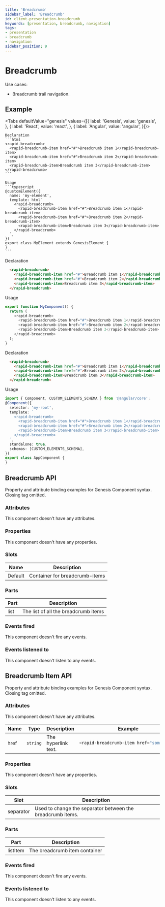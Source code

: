 ```yaml
---
title: 'Breadcrumb'
sidebar_label: 'Breadcrumb'
id: client-presentation-breadcrumb
keywords: [presentation, breadcrumb, navigation]
tags:
- presentation
- breadcrumb
- navigation
sidebar_position: 9
---
```



# Breadcrumb

Use cases:
* Breadcrumb trail navigation.

## Example

<BreadcrumbDemo />

<Tabs defaultValue="genesis" values={[{ label: 'Genesis', value: 'genesis', }, { label: 'React', value: 'react', }, { label: 'Angular', value: 'angular', }]}>

  <TabItem value="genesis">

    Declaration
    ```html
    <rapid-breadcrumb>
      <rapid-breadcrumb-item href="#">Breadcrumb item 1</rapid-breadcrumb-item>
      <rapid-breadcrumb-item href="#">Breadcrumb item 2</rapid-breadcrumb-item>
      <rapid-breadcrumb-item>Breadcrumb item 3</rapid-breadcrumb-item>
    </rapid-breadcrumb>
    ```

    Usage
    ```typescript
    @customElement({
      name: 'my-element',
      template: html`
        <rapid-breadcrumb>
          <rapid-breadcrumb-item href="#">Breadcrumb item 1</rapid-breadcrumb-item>
          <rapid-breadcrumb-item href="#">Breadcrumb item 2</rapid-breadcrumb-item>
          <rapid-breadcrumb-item>Breadcrumb item 3</rapid-breadcrumb-item>
        </rapid-breadcrumb>
      `,
    })
    export class MyElement extends GenesisElement {
    }
    ```

  </TabItem>
  <TabItem value="react">

  Declaration
  ```html
    <rapid-breadcrumb>
      <rapid-breadcrumb-item href="#">Breadcrumb item 1</rapid-breadcrumb-item>
      <rapid-breadcrumb-item href="#">Breadcrumb item 2</rapid-breadcrumb-item>
      <rapid-breadcrumb-item>Breadcrumb item 3</rapid-breadcrumb-item>
    </rapid-breadcrumb>
  ```
  Usage
  ```typescript
  export function MyComponent() {
    return (
      <rapid-breadcrumb>
        <rapid-breadcrumb-item href="#">Breadcrumb item 1</rapid-breadcrumb-item>
        <rapid-breadcrumb-item href="#">Breadcrumb item 2</rapid-breadcrumb-item>
        <rapid-breadcrumb-item>Breadcrumb item 3</rapid-breadcrumb-item>
      </rapid-breadcrumb>
    );
  }
  ```
</TabItem>
  <TabItem value="angular">

  Declaration
  ```html
    <rapid-breadcrumb>
      <rapid-breadcrumb-item href="#">Breadcrumb item 1</rapid-breadcrumb-item>
      <rapid-breadcrumb-item href="#">Breadcrumb item 2</rapid-breadcrumb-item>
      <rapid-breadcrumb-item>Breadcrumb item 3</rapid-breadcrumb-item>
    </rapid-breadcrumb>
  ```

  Usage
  ```typescript
  import { Component, CUSTOM_ELEMENTS_SCHEMA } from '@angular/core';
  @Component({
    selector: 'my-root',
    template: `
      <rapid-breadcrumb>
        <rapid-breadcrumb-item href="#">Breadcrumb item 1</rapid-breadcrumb-item>
        <rapid-breadcrumb-item href="#">Breadcrumb item 2</rapid-breadcrumb-item>
        <rapid-breadcrumb-item>Breadcrumb item 3</rapid-breadcrumb-item>
      </rapid-breadcrumb>
    `,
    standalone: true,
    schemas: [CUSTOM_ELEMENTS_SCHEMA],
  })
  export class AppComponent {
  }
  ```
</TabItem>
</Tabs>

## Breadcrumb API

Property and attribute binding examples for Genesis Component syntax. Closing tag omitted.

### Attributes

This component doesn't have any attributes.

### Properties

This component doesn't have any properties.

### Slots

| Name | Description |
|---|---|
| Default | Container for breadcrumb-items |

### Parts

| Part   | Description                                       |
|--------| ------------------------------------------------- |
| list   | The list of all the breadcrumb items              |

### Events fired

This component doesn't fire any events.

### Events listened to

This component doesn't listen to any events.


## Breadcrumb Item API

Property and attribute binding examples for Genesis Component syntax. Closing tag omitted.

### Attributes

This component doesn't have any attributes.

<table>
  <thead><tr><th>Name</th><th>Type</th><th>Description</th><th>Example</th></tr></thead>
  <tbody>
    <tr>
      <td>href</td>
      <td><code>string</code></td>
      <td>The hyperlink text.</td>
<td>

```typescript
<rapid-breadcrumb-item href="someLink">
```

</td>
    </tr>
  </tbody>
</table>


### Properties

This component doesn't have any properties.

### Slots

| Slot      | Description                                       |
|-----------| ------------------------------------------------- |
| separator | Used to change the separator between the breadcrumb items.        |

### Parts

| Part     | Description                                       |
|----------| ------------------------------------------------- |
| listItem | The breadcrumb item container                    |

### Events fired

This component doesn't fire any events.

### Events listened to

This component doesn't listen to any events.
